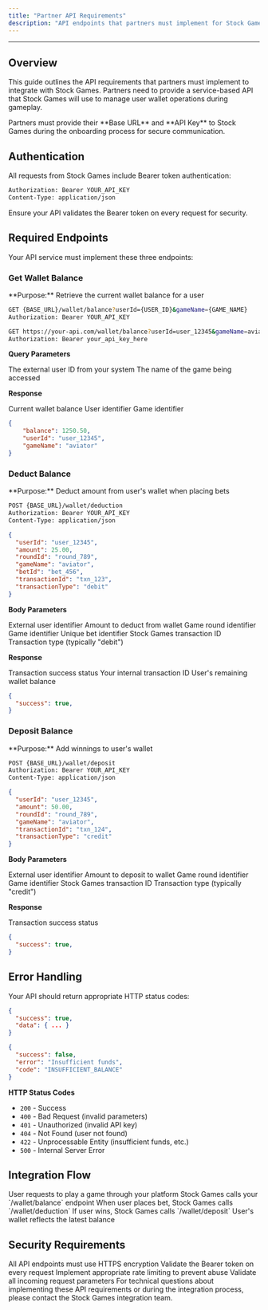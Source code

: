 ```yaml
---
title: "Partner API Requirements"
description: "API endpoints that partners must implement for Stock Games integration"
---
```


---

## Overview

This guide outlines the API requirements that partners must implement to integrate with Stock Games. Partners need to provide a service-based API that Stock Games will use to manage user wallet operations during gameplay.

<Info>
  Partners must provide their **Base URL** and **API Key** to Stock Games during the onboarding process for secure communication.
</Info>

## Authentication

All requests from Stock Games include Bearer token authentication:

<CodeGroup>

```bash Headers
Authorization: Bearer YOUR_API_KEY
Content-Type: application/json
```

</CodeGroup>

<Warning>
  Ensure your API validates the Bearer token on every request for security.
</Warning>

## Required Endpoints

Your API service must implement these three endpoints:

### Get Wallet Balance

<Info>
  **Purpose:** Retrieve the current wallet balance for a user
</Info>

<CodeGroup>

```bash Request
GET {BASE_URL}/wallet/balance?userId={USER_ID}&gameName={GAME_NAME}
Authorization: Bearer YOUR_API_KEY
```


```bash Example
GET https://your-api.com/wallet/balance?userId=user_12345&gameName=aviator
Authorization: Bearer your_api_key_here
```

</CodeGroup>

**Query Parameters**

<ParamField query="userId" type="string" required>
  The external user ID from your system
</ParamField>

<ParamField query="gameName" type="string" required>
  The name of the game being accessed
</ParamField>

**Response**

<ResponseField name="data" type="object" required>
  <Expandable title="data">
    <ResponseField name="balance" type="number" required>
      Current wallet balance
    </ResponseField>
    <ResponseField name="userId" type="string" required>
      User identifier
    </ResponseField>
    <ResponseField name="gameName" type="string" required>
      Game identifier
    </ResponseField>
  </Expandable>
</ResponseField>

<CodeGroup>

```json Response Example
{
    "balance": 1250.50,
    "userId": "user_12345",
    "gameName": "aviator"
}
```

</CodeGroup>

### Deduct Balance

<Info>
  **Purpose:** Deduct amount from user's wallet when placing bets
</Info>

<CodeGroup>

```bash Request
POST {BASE_URL}/wallet/deduction
Authorization: Bearer YOUR_API_KEY
Content-Type: application/json
```


```json Request Body
{
  "userId": "user_12345",
  "amount": 25.00,
  "roundId": "round_789",
  "gameName": "aviator",
  "betId": "bet_456",
  "transactionId": "txn_123",
  "transactionType": "debit"
}
```

</CodeGroup>

**Body Parameters**

<ParamField body="userId" type="string" required>
  External user identifier
</ParamField>

<ParamField body="amount" type="number" required>
  Amount to deduct from wallet
</ParamField>

<ParamField body="roundId" type="string" required>
  Game round identifier
</ParamField>

<ParamField body="gameName" type="string" required>
  Game identifier
</ParamField>

<ParamField body="betId" type="string" required>
  Unique bet identifier
</ParamField>

<ParamField body="transactionId" type="string" required>
  Stock Games transaction ID
</ParamField>

<ParamField body="transactionType" type="string" required>
  Transaction type (typically "debit")
</ParamField>

**Response**

<ResponseField name="success" type="boolean" required>
  Transaction success status
</ResponseField>

<ResponseField name="transactionId" type="string" required>
  Your internal transaction ID
</ResponseField>

<ResponseField name="remainingBalance" type="number" required>
  User's remaining wallet balance
</ResponseField>

<CodeGroup>

```json Response Example
{
  "success": true,
}
```

</CodeGroup>

### Deposit Balance

<Info>
  **Purpose:** Add winnings to user's wallet
</Info>

<CodeGroup>

```bash Request
POST {BASE_URL}/wallet/deposit
Authorization: Bearer YOUR_API_KEY
Content-Type: application/json
```


```json Request Body
{
  "userId": "user_12345",
  "amount": 50.00,
  "roundId": "round_789",
  "gameName": "aviator",
  "transactionId": "txn_124",
  "transactionType": "credit"
}
```

</CodeGroup>

**Body Parameters**

<ParamField body="userId" type="string" required>
  External user identifier
</ParamField>

<ParamField body="amount" type="number" required>
  Amount to deposit to wallet
</ParamField>

<ParamField body="roundId" type="string" required>
  Game round identifier
</ParamField>

<ParamField body="gameName" type="string" required>
  Game identifier
</ParamField>

<ParamField body="transactionId" type="string" required>
  Stock Games transaction ID
</ParamField>

<ParamField body="transactionType" type="string" required>
  Transaction type (typically "credit")
</ParamField>

**Response**

<ResponseField name="success" type="boolean" required>
  Transaction success status
</ResponseField>

<CodeGroup>

```json Response Example
{
  "success": true,
}
```

</CodeGroup>

## Error Handling

Your API should return appropriate HTTP status codes:

<ResponseExample>

```json Success Response (200)
{
  "success": true,
  "data": { ... }
}
```


```json Error Response (400/422/500)
{
  "success": false,
  "error": "Insufficient funds",
  "code": "INSUFFICIENT_BALANCE"
}
```

</ResponseExample>

**HTTP Status Codes**

- `200` - Success
- `400` - Bad Request (invalid parameters)
- `401` - Unauthorized (invalid API key)
- `404` - Not Found (user not found)
- `422` - Unprocessable Entity (insufficient funds, etc.)
- `500` - Internal Server Error

## Integration Flow

<Steps>
  <Step title="Game Access">
    User requests to play a game through your platform
  </Step>
  <Step title="Balance Check">
    Stock Games calls your `/wallet/balance` endpoint
  </Step>
  <Step title="Bet Placement">
    When user places bet, Stock Games calls `/wallet/deduction`
  </Step>
  <Step title="Game Result">
    If user wins, Stock Games calls `/wallet/deposit`
  </Step>
  <Step title="Balance Update">
    User's wallet reflects the latest balance
  </Step>
</Steps>

## Security Requirements

<CardGroup cols={2}>
  <Card title="HTTPS Only" icon="lock">
    All API endpoints must use HTTPS encryption
  </Card>
  <Card title="API Key Validation" icon="key">
    Validate the Bearer token on every request
  </Card>
  <Card title="Rate Limiting" icon="gauge-high">
    Implement appropriate rate limiting to prevent abuse
  </Card>
  <Card title="Request Validation" icon="shield-check">
    Validate all incoming request parameters
  </Card>
</CardGroup>

<Tip>
  For technical questions about implementing these API requirements or during the integration process, please contact the Stock Games integration team.
</Tip>